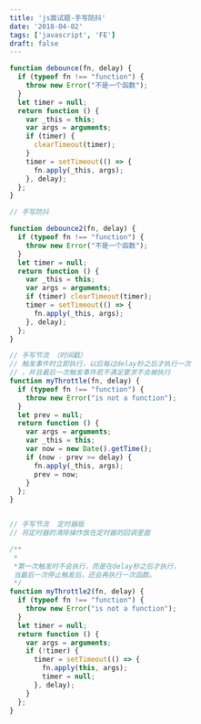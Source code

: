 ```yaml
---
title: 'js面试题-手写防抖'
date: '2018-04-02'
tags: ['javascript', 'FE']
draft: false
---
```


```javascript
function debounce(fn, delay) {
  if (typeof fn !== "function") {
    throw new Error("不是一个函数");
  }
  let timer = null;
  return function () {
    var _this = this;
    var args = arguments;
    if (timer) {
      clearTimeout(timer);
    }
    timer = setTimeout(() => {
      fn.apply(_this, args);
    }, delay);
  };
}

// 手写防抖

function debounce2(fn, delay) {
  if (typeof fn !== "function") {
    throw new Error("不是一个函数");
  }
  let timer = null;
  return function () {
    var _this = this;
    var args = arguments;
    if (timer) clearTimeout(timer);
    timer = setTimeout(() => {
      fn.apply(_this, args);
    }, delay);
  };
}

// 手写节流 （时间戳）
// 触发事件时立即执行，以后每过delay秒之后才执行一次
// ，并且最后一次触发事件若不满足要求不会被执行
function myThrottle(fn, delay) {
  if (typeof fn !== "function") {
    throw new Error("is not a function");
  }
  let prev = null;
  return function () {
    var args = arguments;
    var _this = this;
    var now = new Date().getTime();
    if (now - prev >= delay) {
      fn.apply(_this, args);
      prev = now;
    }
  };
}


// 手写节流  定时器版
// 将定时器的清除操作放在定时器的回调里面

/**
 *
 *第一次触发时不会执行，而是在delay秒之后才执行，
 当最后一次停止触发后，还会再执行一次函数。
 */
function myThrottle2(fn, delay) {
  if (typeof fn !== "function") {
    throw new Error("is not a function");
  }
  let timer = null;
  return function () {
    var args = arguments;
    if (!timer) {
      timer = setTimeout(() => {
        fn.apply(this, args);
        timer = null;
      }, delay);
    }
  };
}


```